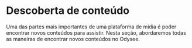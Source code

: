 # Descoberta de conteúdo

Uma das partes mais importantes de uma plataforma de mídia é poder encontrar novos conteúdos para assistir. Nesta seção, abordaremos todas as maneiras de encontrar novos conteúdos no Odysee.

<CategoryCards/>